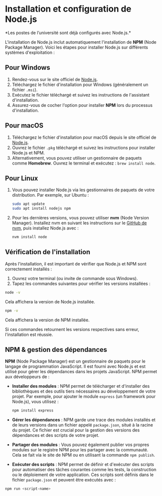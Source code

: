 
# **Installation et configuration de Node.js**

<Callout type='info' emoji="⚠️">
*Les postes de l’université sont déjà configurés avec Node.js.*
</Callout>

L'installation de Node.js inclut automatiquement l'installation de **NPM** (Node Package Manager). Voici les étapes pour installer Node.js sur différents systèmes d'exploitation :

## **Pour Windows**
  1. Rendez-vous sur le site officiel de [Node.js](https://nodejs.org/).
  2. Téléchargez le fichier d'installation pour Windows (généralement un fichier `.msi`).
  3. Exécutez le fichier téléchargé et suivez les instructions de l'assistant d'installation.
  4. Assurez-vous de cocher l'option pour installer **NPM** lors du processus d'installation.

## **Pour macOS**
  1. Téléchargez le fichier d'installation pour macOS depuis le site officiel de [Node.js](https://nodejs.org/).
  2. Ouvrez le fichier `.pkg` téléchargé et suivez les instructions pour installer Node.js et NPM.
  3. Alternativement, vous pouvez utiliser un gestionnaire de paquets comme **Homebrew**. Ouvrez le terminal et exécutez : `brew install node`.

## **Pour Linux**
  1. Vous pouvez installer Node.js via les gestionnaires de paquets de votre distribution. Par exemple, sur Ubuntu :

     ```bash copy
     sudo apt update
     sudo apt install nodejs npm
     ```
  2. Pour les dernières versions, vous pouvez utiliser **nvm** (Node Version Manager). Installez nvm en suivant les instructions sur le [GitHub de nvm](https://github.com/nvm-sh/nvm), puis installez Node.js avec :
     ```bash copy
     nvm install node
     ```

## Vérification de l'installation

Après l'installation, il est important de vérifier que Node.js et NPM sont correctement installés :

1. Ouvrez votre terminal (ou invite de commande sous Windows).
2. Tapez les commandes suivantes pour vérifier les versions installées :

```bash copy
node -v
```
Cela affichera la version de Node.js installée.
```sh copy
npm -v
```
Cela affichera la version de NPM installée.

Si ces commandes retournent les versions respectives sans erreur, l'installation est réussie.

## NPM & gestion des dépendances

**NPM** (Node Package Manager) est un gestionnaire de paquets pour le langage de programmation JavaScript. Il est fourni avec Node.js et est utilisé pour gérer les dépendances dans les projets JavaScript. NPM permet aux développeurs de :

- **Installer des modules** : NPM permet de télécharger et d'installer des bibliothèques et des outils tiers nécessaires au développement de votre projet. Par exemple, pour ajouter le module `express` (un framework pour Node.js), vous utilisez :

  ```sh npm2yarn copy
  npm install express
  ```

- **Gérer les dépendances** : NPM garde une trace des modules installés et de leurs versions dans un fichier appelé `package.json`, situé à la racine du projet. Ce fichier est crucial pour la gestion des versions des dépendances et des scripts de votre projet.

- **Partager des modules** : Vous pouvez également publier vos propres modules sur le registre NPM pour les partager avec la communauté. Cela se fait via le site de NPM ou en utilisant la commande `npm publish`.

- **Exécuter des scripts** : NPM permet de définir et d'exécuter des scripts pour automatiser des tâches courantes comme les tests, la construction ou le déploiement de votre application. Ces scripts sont définis dans le fichier `package.json` et peuvent être exécutés avec :

```sh
npm run <script-name>
```